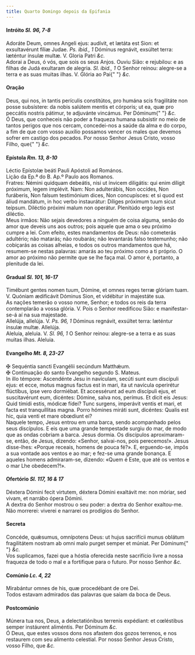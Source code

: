 ```yaml
---
title: Quarto Domingo depois da Epifania
---
```


<h4 class="text-center">
  Intróito <em>Sl. 96, 7-8</em>
</h4>
<div class="container-fluid">
  <div class="row">
    <div class="col-6 dropcaps text-justify">
      Adoráte Deum, omnes Angeli ejus: audívit, et lætáta est Sion: et
      exsultavérunt fíliæ Judae. <em>Ps. ibid., 1</em> Dóminus regnávit,
      exsúltet terra: læténtur ínsulæ multæ. V. Gloria Patri <em>&c.</em>
    </div>
    <div class="col-6 dropcaps text-justify">
      Adorai a Deus, ó vós, que sois os seus Anjos. Ouviu Sião: e rejubilou: e
      as filhas de Judá exultaram de alegria. <em>Sl. ibid., 1</em> O Senhor
      reinou: alegre-se a terra e as suas muitas ilhas. V. Glória ao Pai{" "}
      <em>&c.</em>
    </div>
  </div>
</div>

<h4 class="text-center">Oração</h4>
<div class="container-fluid">
  <div class="row">
    <div class="col-6 dropcaps text-justify">
      Deus, qui nos, in tantis perículis constitútos, pro humána scis
      fragilitáte non posse subsístere: da nobis salútem mentis et córporis; ut
      ea, quæ pro peccátis nostris pátimur, te adjuvánte vincámus. Per Dóminum{" "}
      <em>&c.</em>
    </div>
    <div class="col-6 dropcaps text-justify">
      Ó Deus, que conheceis não poder a fraqueza humana subsistir no meio de
      tantos perigos que nos cercam, concedei-nos a saúde da alma e do corpo, a
      fim de que com vosso auxílio possamos vencer os males que devemos sofrer
      em castigo dos pecados. Por nosso Senhor Jesus Cristo, vosso Filho, que{" "}
      <em>&c.</em>
    </div>
  </div>
</div>

<h4 class="text-center">
  Epístola <em>Rm. 13, 8-10</em>
</h4>
<div class="container-fluid">
  <div class="row">
    <div class="col-6 text-justify">
      Léctio Epístolæ beáti Pauli Apóstoli ad Romános.
    </div>
    <div class="col-6 text-justify">
      Lição da Ep.ª do B. Ap.º Paulo aos Romanos.
    </div>
    <div class="col-6 dropcaps text-justify">
      Fratres: Némini quidquam debeátis, nisi ut ínvicem diligátis: qui enim
      díligit próximum, legem implévit. Nam: Non adulterábis, Non occídes, Non
      furáberis, Non falsum testimónium dices, Non concupísces: et si quod est
      áliud mandátum, in hoc verbo instaurátur: Díliges próximum tuum sicut
      teípsum. Diléctio próximi malum non operátur. Plenitúdo ergo legis est
      diléctio.
    </div>
    <div class="col-6 dropcaps text-justify">
      Meus irmãos: Não sejais devedores a ninguém de coisa alguma, senão do amor
      que deveis uns aos outros; pois aquele que ama o seu próximo cumpre a lei.
      Com efeito, estes mandamentos de Deus: não cometerás adultério; não
      matarás; não roubarás; não levantarás falso testemunho; não cobiçarás as
      coisas alheias, e todos os outros mandamentos que há, resumem-se nestas
      palavras: amarás ao teu próximo como a ti próprio. O amor ao próximo não
      permite que se lhe faça mal. O amor é, portanto, a plenitude da lei.
    </div>
  </div>
</div>

<h4 class="text-center">
  Gradual <em>Sl. 101, 16-17</em>
</h4>
<div class="container-fluid">
  <div class="row">
    <div class="col-6 dropcaps text-justify">
      Timébunt gentes nomen tuum, Dómine, et omnes reges terræ glóriam tuam. V.
      Quóniam ædificávit Dóminus Sion, et vidébitur in majestáte sua.
    </div>
    <div class="col-6 dropcaps text-justify">
      As nações temerão o vosso nome, Senhor; e todos os reis da terra
      contemplarão a vossa glória. V. Pois o Senhor reedificou Sião: e
      manifestar-se-á aí na sua majestade.
    </div>
    <div class="col-6 text-justify">
      Allelúja, allelúja. V. <em>Ps. 96, 1</em> Dóminus regnávit, exsúltet
      terra: læténtur ínsulæ multæ. Allelúja.
    </div>
    <div class="col-6 text-justify">
      Aleluia, aleluia. V. <em>Sl. 96, 1</em> O Senhor reinou: alegre-se a terra
      e as suas muitas ilhas. Aleluia.
    </div>
  </div>
</div>

<h4 class="text-center">
  Evangelho <em>Mt. 8, 23-27</em>
</h4>
<div class="container-fluid">
  <div class="row">
    <div class="col-6 text-justify">
      <span class="text-danger">&#10016;</span> Sequéntia sancti Evangélii
      secúndum Matthǽum.
    </div>
    <div class="col-6 text-justify">
      <span class="text-danger">&#10016;</span> Continuação do santo Evangelho
      segundo S. Mateus.
    </div>
    <div class="col-6 dropcaps text-justify">
      In illo témpore: Ascendénte Jesu in navículam, secúti sunt eum discípuli
      ejus: et ecce, motus magnus factus est in mari, ita ut navícula operirétur
      flúctibus, ipse vero dormiébat. Et accessérunt ad eum discípuli ejus, et
      suscitavérunt eum, dicéntes: Dómine, salva nos, perímus. Et dicit eis
      Jesus: Quid tímidi estis, módicæ fídei? Tunc surgens, imperávit ventis et
      mari, et facta est tranquíllitas magna. Porro hómines miráti sunt,
      dicéntes: Qualis est hic, quia venti et mare obœdiunt ei?
    </div>
    <div class="col-6 dropcaps text-justify">
      Naquele tempo, Jesus entrou em uma barca, sendo acompanhado pelos seus
      discípulos. E eis que uma grande tempestade surgiu do mar, de modo que as
      ondas cobriam a barca. Jesus dormia. Os discípulos aproximaram-se, então,
      de Jesus, dizendo: «Senhor, salvai-nos, pois perecemos!». Jesus
      disse-lhes: «Porque receais, homens de pouca fé?». E, erguendo-se, impôs a
      sua vontade aos ventos e ao mar; e fez-se uma grande bonança. E aqueles
      homens admiraram-se, dizendo: «Quem é Este, que até os ventos e o mar Lhe
      obedecem?!».
    </div>
  </div>
</div>

<h4 class="text-center">
  Ofertório <em>Sl. 117, 16 & 17</em>
</h4>
<div class="container-fluid">
  <div class="row">
    <div class="col-6 dropcaps text-justify">
      Déxtera Dómini fecit virtutem, déxtera Dómini exaltávit me: non móriar,
      sed vivam, et narrábo ópera Dómini.
    </div>
    <div class="col-6 dropcaps text-justify">
      A dextra do Senhor mostrou o seu poder: a dextra do Senhor exaltou-me. Não
      morrerei: viverei e narrarei os prodígios do Senhor.
    </div>
  </div>
</div>

<h4 class="text-center">Secreta</h4>
<div class="container-fluid">
  <div class="row">
    <div class="col-6 dropcaps text-justify">
      Concéde, quǽsumus, omnípotens Deus: ut hujus sacrifícii munus oblátum
      fragilitátem nostram ab omni malo purget semper et múniat. Per Dóminum{" "}
      <em>&c.</em>
    </div>
    <div class="col-6 dropcaps text-justify">
      Vos suplicamos, fazei que a hóstia oferecida neste sacrifício livre a
      nossa fraqueza de todo o mal e a fortifique para o futuro. Por nosso
      Senhor <em>&c.</em>
    </div>
  </div>
</div>

<h4 class="text-center">
  Comúnio <em>Lc. 4, 22</em>
</h4>
<div class="container-fluid">
  <div class="row">
    <div class="col-6 dropcaps text-justify">
      Mirabántur omnes de his, quæ procedébant de ore Dei.
    </div>
    <div class="col-6 dropcaps text-justify">
      Todos estavam admirados das palavras que saíam da boca de Deus.
    </div>
  </div>
</div>

<h4 class="text-center">Postcomúnio</h4>
<div class="container-fluid">
  <div class="row">
    <div class="col-6 dropcaps text-justify">
      Múnera tua nos, Deus, a delectatiónibus terrenis expédiant: et cœléstibus
      semper instáurent aliméntis. Per Dóminum <em>&c.</em>
    </div>
    <div class="col-6 dropcaps text-justify">
      Ó Deus, que estes vossos dons nos afastem dos gozos terrenos, e nos
      restaurem com seu alimento celestial. Por nosso Senhor Jesus Cristo, vosso
      Filho, que <em>&c.</em>
    </div>
  </div>
</div>
